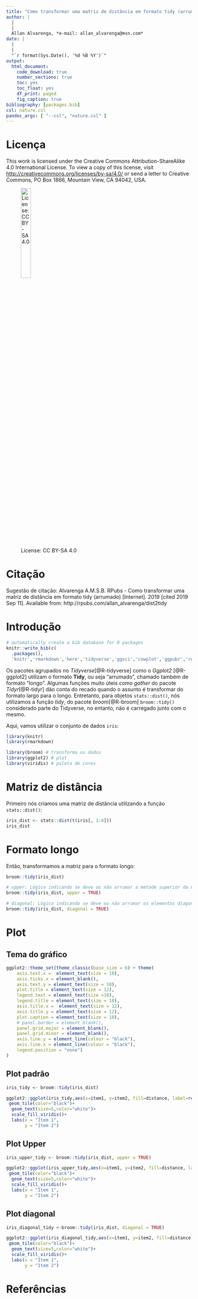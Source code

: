 ```yaml
---
title: "Como transformar uma matriz de distância em formato tidy (arrumado)"
author: |
  |
  |
  Allan Alvarenga, *e-mail: allan_alvarenga@msn.com*
date: |
  |
  |
  "`r format(Sys.Date(), '%d %B %Y')`"
output:
  html_document:
    code_download: true
    number_sections: true
    toc: yes
    toc_float: yes
    df_print: paged
    fig_caption: true
bibliography: [packages.bib]
csl: nature.csl
pandoc_args: [ "--csl", "nature.csl" ]
---
```


# Licença {-#Licença}


This work is licensed under the Creative Commons Attribution-ShareAlike 4.0 International License. To view a copy of this license, visit <http://creativecommons.org/licenses/by-sa/4.0/> or send a letter to Creative Commons, PO Box 1866, Mountain View, CA 94042, USA.

![License: CC BY-SA 4.0](https://mirrors.creativecommons.org/presskit/buttons/88x31/png/by-sa.png){ width=25% }

# Citação {-}

Sugestão de citação: Alvarenga A.M.S.B. RPubs - Como transformar uma matriz de distância em formato tidy (arrumado) [Internet]. 2019 [cited 2019 Sep 11]. Available from: http://rpubs.com/allan_alvarenga/dist2tidy

# Introdução

```r

# automatically create a bib database for R packages
knitr::write_bib(c(
  .packages(), 
  'knitr','rmarkdown','here','tidyverse','ggsci','cowplot','ggpubr','reshape2','igraph','grid','gridExtra','viridis','tinytex','bookdown','bookdownplus','citr','ggforce','kableExtra','RcolorBrewer', 'bipartite', 'foreach','ggplot2',  'broom','doMc', 'tidyr'), 'packages.bib')


```

Os pacotes agrupados no *Tidyverse*[@R-tidyverse] como o *Ggplot2* [@R-ggplot2] utilizam o formato **Tidy**, ou seja "arrumado", chamado também de formato "longo".
Algumas funções muito úteis como *gather* do pacote *Tidyr*[@R-tidyr] dão conta do recado quando o assunto é transformar do formato largo para o longo.
Entretanto, para objetos `stats::dist()`, nós utilizamos a função *tidy*, do pacote *broom*[@R-broom] `broom::tidy()` considerado parte do Tidyverse, no entanto, não é carregado junto com o mesmo.


Aqui, vamos utilizar o conjunto de dados `iris`:

```r
library(knitr)
library(rmarkdown)
```

```r
library(broom) # transforma os dados
library(ggplot2) # plot
library(viridis) # paleta de cores
```

# Matriz de distância

Primeiro nós criamos uma matriz de distância utilizando a função `stats::dist()`:
```r
iris_dist <- stats::dist(t(iris[, 1:4]))
iris_dist
```

# Formato longo

Então, transformamos a matriz para o formato longo:

```r
broom::tidy(iris_dist)

# upper: Lógico indicando se deve ou não arrumar a metade superior da matriz de distância. O padrão é o que foi baseado no argumento superior de stats :: dist ().
broom::tidy(iris_dist, upper = TRUE)

# diagonal: Lógico indicando se deve ou não arrumar os elementos diagonais da matriz de distância. O padrão é o que foi baseado no argumento diag de stats :: dist ().
broom::tidy(iris_dist, diagonal = TRUE)
```

# Plot

## Tema do gráfico
```r
ggplot2::theme_set(theme_classic(base_size = 6) + theme(
    axis.text.x =  element_text(size = 10),
    axis.ticks.x = element_blank(),
    axis.text.y = element_text(size = 10),
    plot.title = element_text(size = 12),
    legend.text = element_text(size =10),
    legend.title = element_text(size = 10),
    axis.title.x =  element_text(size = 12),
    axis.title.y = element_text(size = 12),
    plot.caption = element_text(size = 10),
    # panel.border = element_blank(),
    panel.grid.major = element_blank(),
    panel.grid.minor = element_blank(),
    axis.line.y = element_line(colour = "black"),
    axis.line.x = element_line(colour = "black"),
    legend.position = "none")
)
```

## Plot padrão
```r
iris_tidy <- broom::tidy(iris_dist)

ggplot2::ggplot(iris_tidy,aes(x=item1, y=item2, fill=distance, label=round(distance,3)))+
 geom_tile(color="black")+
  geom_text(size=5,color="white")+
  scale_fill_viridis()+
  labs(x = "Item 1",
       y = "Item 2") 
```

## Plot Upper
```r
iris_upper_tidy <- broom::tidy(iris_dist, upper = TRUE)

ggplot2::ggplot(iris_upper_tidy,aes(x=item1, y=item2, fill=distance, label=round(distance,3)))+
 geom_tile(color="black")+
  geom_text(size=5,color="white")+
  scale_fill_viridis()+
  labs(x = "Item 1",
       y = "Item 2") 
```

## Plot diagonal
```r
iris_diagonal_tidy <-broom::tidy(iris_dist, diagonal = TRUE)

ggplot2::ggplot(iris_diagonal_tidy,aes(x=item1, y=item2, fill=distance, label=round(distance,3)))+
 geom_tile(color="black")+
  geom_text(size=5,color="white")+
  scale_fill_viridis()+
  labs(x = "Item 1",
       y = "Item 2") 
```

# Referências
